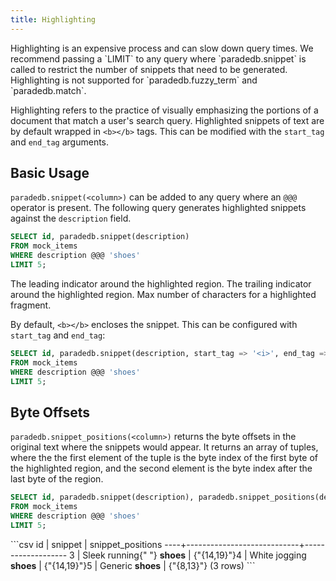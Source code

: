 ```yaml
---
title: Highlighting
---
```


<Note>
  Highlighting is an expensive process and can slow down query times. We
  recommend passing a `LIMIT` to any query where `paradedb.snippet` is called to
  restrict the number of snippets that need to be generated.
</Note>

<Note>
  Highlighting is not supported for `paradedb.fuzzy_term` and `paradedb.match`.
</Note>

Highlighting refers to the practice of visually emphasizing the portions of a document that match a user's
search query. Highlighted snippets of text are by default wrapped in `<b></b>` tags. This can
be modified with the `start_tag` and `end_tag` arguments.

## Basic Usage

`paradedb.snippet(<column>)` can be added to any query where an `@@@` operator is present.
The following query generates highlighted snippets against the `description` field.

```sql
SELECT id, paradedb.snippet(description)
FROM mock_items
WHERE description @@@ 'shoes'
LIMIT 5;
```

<ParamField body="start_tag" default="<b>">
  The leading indicator around the highlighted region.
</ParamField>
<ParamField body="end_tag" default="</b>">
  The trailing indicator around the highlighted region.
</ParamField>
<ParamField body="max_num_chars" default={150}>
  Max number of characters for a highlighted fragment.
</ParamField>

By default, `<b></b>` encloses the snippet. This can be configured with `start_tag` and `end_tag`:

```sql
SELECT id, paradedb.snippet(description, start_tag => '<i>', end_tag => '</i>')
FROM mock_items
WHERE description @@@ 'shoes'
LIMIT 5;
```

## Byte Offsets

`paradedb.snippet_positions(<column>)` returns the byte offsets in the original text where the snippets would appear. It returns an array of
tuples, where the the first element of the tuple is the byte index of the first byte of the highlighted region, and the second element is the byte index after the last byte of the region.

```sql
SELECT id, paradedb.snippet(description), paradedb.snippet_positions(description)
FROM mock_items
WHERE description @@@ 'shoes'
LIMIT 5;
```

<Accordion title="Expected Response">
  ```csv id | snippet | snippet_positions
  ----+----------------------------+------------------- 3 | Sleek running{" "}
  <b>shoes</b> | {"{14,19}"}4 | White jogging <b>shoes</b> | {"{14,19}"}5 |
  Generic <b>shoes</b> | {"{8,13}"}
  (3 rows) ```
</Accordion>
